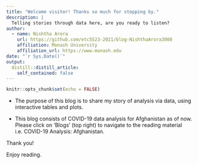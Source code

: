 ```yaml
---
title: "Welcome visitor! Thanks so much for stopping by."
description: |
  Telling stories through data here, are you ready to listen?
author:
  - name: Nishtha Arora 
    url: https://github.com/etc5523-2021/blog-NishthaArora3008
    affiliation: Monash University
    affiliation_url: https://www.monash.edu
date: "`r Sys.Date()`"
output:
  distill::distill_article:
    self_contained: false
---
```


```r
knitr::opts_chunk$set(echo = FALSE)
```

- The purpose of this blog is to share my story of analysis via data, using interactive tables and plots.

- This blog consists of COVID-19 data analysis for Afghanistan as of now. Please click on 'Blogs' (top right) to navigate to the reading material i.e. COVID-19 Analysis: Afghanistan.

Thank you!

Enjoy reading.


